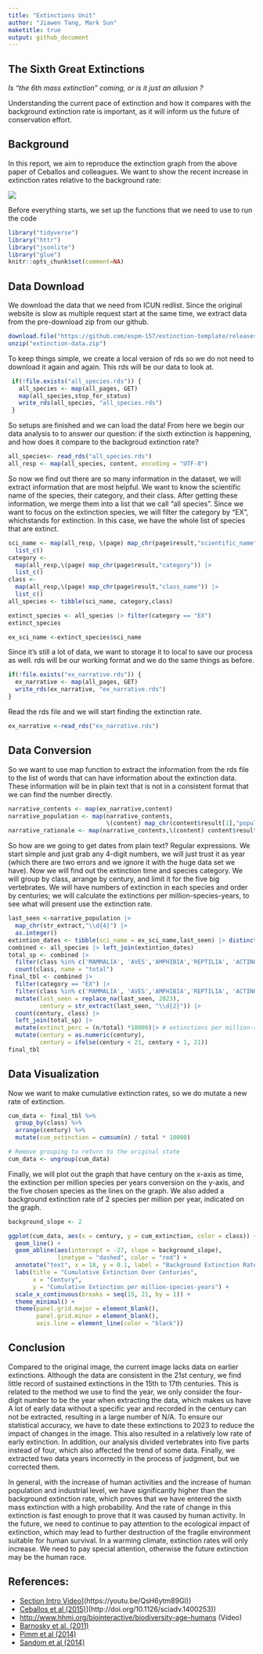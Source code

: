 ```yaml
---
title: "Extinctions Unit"
author: "Jiawen Tang, Mark Sun"
maketitle: true
output: github_document
---
```


## The Sixth Great Extinctions

*Is "the 6th mass extinction" coming, or is it just an allusion ?*

Understanding the current pace of extinction and how it compares with the background extinction rate is important, as it will inform us the future of conservation effort.

## Background

In this report, we aim to reproduce the extinction graph from the above paper of Ceballos and colleagues. We want to show the recent increase in extinction rates relative to the background rate:

![](https://espm-157.carlboettiger.info/img/extinctions.jpg)

Before everything starts, we set up the functions that we need to use to run the code

```r
library("tidyverse")
library("httr")
library("jsonlite")
library("glue")
knitr::opts_chunk$set(comment=NA)
```

## Data Download

We download the data that we need from ICUN redlist. Since the original website is slow as multiple request start at the same time, we extract data from the pre-download zip from our github.

```r
download.file("https://github.com/espm-157/extinction-template/releases/download/data2.0/extinction-data.zip", "extinction-data.zip")
unzip("extinction-data.zip")
```

To keep things simple, we create a local version of rds so we do not need to download it again and again. This rds will be our data to look at.

```r
 if(!file.exists("all_species.rds")) {
   all_species <- map(all_pages, GET)
   map(all_species,stop_for_status)
   write_rds(all_species, "all_species.rds")
 }
```

So setups are finished and we can load the data! From here we begin our data analysis to to answer our question: if the sixth extinction is happening, and how does it compare to the backgroud extinction rate?

```r
all_species<- read_rds("all_species.rds")
all_resp <- map(all_species, content, encoding = "UTF-8")
```

So now we find out there are so many information in the dataset, we will extract information that are most helpful. We want to know the scientific name of the species, their category, and their class. After getting these information, we merge them into a list that we call "all species". Since we want to focus on the extinction species, we will filter the category by "EX", whichstands for extinction. In this case, we have the whole list of species that are extinct.

```r
sci_name <- map(all_resp, \(page) map_chr(page$result,"scientific_name")) |>
  list_c()
category <-
  map(all_resp,\(page) map_chr(page$result,"category")) |>
  list_c()
class <-
  map(all_resp,\(page) map_chr(page$result,"class_name")) |>
  list_c()
all_species <- tibble(sci_name, category,class)

extinct_species <- all_species |> filter(category == "EX")
extinct_species
```

```r
ex_sci_name <-extinct_species$sci_name
```

Since it's still a lot of data, we want to storage it to local to save our process as well. rds will be our working format and we do the same things as before.

```r

if(!file.exists("ex_narrative.rds")) {
  ex_narrative <- map(all_pages, GET)
  write_rds(ex_narrative, "ex_narrative.rds")
}

```

Read the rds file and we will start finding the extinction rate.

```r
ex_narrative <-read_rds("ex_narrative.rds")
```

## Data Conversion

So we want to use map function to extract the information from the rds file to the list of words that can have information about the extinction data. These information will be in plain text that is not in a consistent format that we can find the number directly.

```r
narrative_contents <- map(ex_narrative,content)
narrative_population <- map(narrative_contents,
                            \(content) map_chr(content$result[1],"population",.default = ""))
narrative_rationale <- map(narrative_contents,\(content) content$result[[1]]$rationale)

```

So how are we going to get dates from plain text? Regular expressions. We start simple and just grab any 4-digit numbers, we will just trust it as year (which there are two errors and we ignore it with the huge data set we have). Now we will find out the extinction time and species category. We will group by class, arrange by century, and limit it for the five big vertebrates. We will have numbers of extinction in each species and order by centuries; we will calculate the extinctions per million-species-years, to see what will present use the extinction rate.

```r
last_seen <-narrative_population |>
  map_chr(str_extract,"\\d{4}") |>
  as.integer()
extintion_dates <- tibble(sci_name = ex_sci_name,last_seen) |> distinct()
combined <- all_species |> left_join(extintion_dates)
total_sp <- combined |> 
  filter(class %in% c('MAMMALIA', 'AVES','AMPHIBIA','REPTILIA', 'ACTINOPTERYGII')) |>
  count(class, name = "total")
final_tbl <- combined |> 
  filter(category == "EX") |>
  filter(class %in% c('MAMMALIA', 'AVES','AMPHIBIA','REPTILIA', 'ACTINOPTERYGII')) |>
  mutate(last_seen = replace_na(last_seen, 2023),
         century = str_extract(last_seen, "\\d{2}")) |>
  count(century, class) |>
  left_join(total_sp) |>
  mutate(extinct_perc = (n/total) *10000)|> # extinctions per million-species-years
  mutate(century = as.numeric(century),
         century = ifelse(century < 21, century + 1, 21))
final_tbl
```

## Data Visualization

Now we want to make cumulative extinction rates, so we do mutate a new rate of extinction.

```r
cum_data <- final_tbl %>%
  group_by(class) %>%
  arrange(century) %>%
  mutate(cum_extinction = cumsum(n) / total * 10000)

# Remove grouping to return to the original state
cum_data <- ungroup(cum_data)
```

Finally, we will plot out the graph that have century on the x-axis as time, the extinction per million species per years conversion on the y-axis, and the five chosen species as the lines on the graph. We also added a background extinction rate of 2 species per million per year, indicated on the graph.

```r
background_slope <- 2

ggplot(cum_data, aes(x = century, y = cum_extinction, color = class)) +
  geom_line() +
  geom_abline(aes(intercept = -27, slope = background_slope),
              linetype = "dashed", color = "red") +
  annotate("text", x = 18, y = 0.1, label = "Background Extinction Rate", color = "red") +
  labs(title = "Cumulative Extinction Over Centuries",
       x = "Century",
       y = "Cumulative Extinction per million-species-years") +
  scale_x_continuous(breaks = seq(15, 21, by = 1)) +
  theme_minimal() +
  theme(panel.grid.major = element_blank(),
        panel.grid.minor = element_blank(),
        axis.line = element_line(color = "black"))
```

## Conclusion

Compared to the original image, the current image lacks data on earlier extinctions. Although the data are consistent in the 21st century, we find little record of sustained extinctions in the 15th to 17th centuries. This is related to the method we use to find the year, we only consider the four-digit number to be the year when extracting the data, which makes us have A lot of early data without a specific year and recorded in the century can not be extracted, resulting in a large number of N/A. To ensure our statistical accuracy, we have to date these extinctions to 2023 to reduce the impact of changes in the image. This also resulted in a relatively low rate of early extinction. In addition, our analysis divided vertebrates into five parts instead of four, which also affected the trend of some data. Finally, we extracted two data years incorrectly in the process of judgment, but we corrected them.

In general, with the increase of human activities and the increase of human population and industrial level, we have significantly higher than the background extinction rate, which proves that we have entered the sixth mass extinction with a high probability. And the rate of change in this extinction is fast enough to prove that it was caused by human activity. In the future, we need to continue to pay attention to the ecological impact of extinction, which may lead to further destruction of the fragile environment suitable for human survival. In a warming climate, extinction rates will only increase. We need to pay special attention, otherwise the future extinction may be the human race.

## References:

-   [Section Intro Video]([https://youtu.be/QsH6ytm89GI)](https://youtu.be/QsH6ytm89GI))
-   [Ceballos et al (2015)]([http://doi.org/10.1126/sciadv.1400253)](http://doi.org/10.1126/sciadv.1400253))
-   <http://www.hhmi.org/biointeractive/biodiversity-age-humans> (Video)
-   [Barnosky et al. (2011)](http://doi.org/10.1038/nature09678)
-   [Pimm et al (2014)](http://doi.org/10.1126/science.1246752)
-   [Sandom et al (2014)](http://dx.doi.org/10.1098/rspb.2013.3254)
